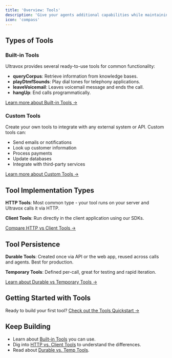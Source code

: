 ```yaml
---
title: 'Overview: Tools'
description: 'Give your agents additional capabilities while maintaining a natural conversation flow.'
icon: 'compass'
---
```



<ToolsPossibilities />

## Types of Tools

### Built-in Tools
Ultravox provides several ready-to-use tools for common functionality:
- **queryCorpus**: Retrieve information from knowledge bases.
- **playDtmfSounds**: Play dial tones for telephony applications.
- **leaveVoicemail**: Leaves voicemail message and ends the call.
- **hangUp**: End calls programmatically.

[Learn more about Built-in Tools →](/tools/built-in-tools)

### Custom Tools
Create your own tools to integrate with any external system or API. Custom tools can:
- Send emails or notifications
- Look up customer information
- Process payments
- Update databases
- Integrate with third-party services

[Learn more about Custom Tools →](/tools/custom/overview)

## Tool Implementation Types

**HTTP Tools**: Most common type - your tool runs on your server and Ultravox calls it via HTTP.

**Client Tools**: Run directly in the client application using our SDKs.

[Compare HTTP vs Client Tools →](/tools/custom/http-vs-client-tools)

## Tool Persistence

**Durable Tools**: Created once via API or the web app, reused across calls and agents. Best for production.

**Temporary Tools**: Defined per-call, great for testing and rapid iteration.

[Learn about Durable vs Temporary Tools →](/tools/custom/durable-vs-temporary-tools)

## Getting Started with Tools
Ready to build your first tool? [Check out the Tools Quickstart →](/gettingstarted/quickstart/tools)

## Keep Building

- Learn about [Built-in Tools](./built-in-tools) you can use.
- Dig into [HTTP vs. Client Tools](./custom/http-vs-client-tools) to understand the differences.
- Read about [Durable vs. Temp Tools](./custom/durable-vs-temporary-tools).
